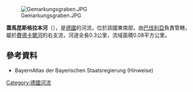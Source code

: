 {{Onesource|time=2020-08-25T04:23:40+00:00}}
{{Coord|50|2|46.60|N|9|11|44.59|E|display=title}}
[[Image:Gemarkungsgraben.JPG|right]]

'''蓋馬昆斯格拉本河'''（{{lang-de|Gemarkungsgraben}}），是[[德國|德國]]的河流，位於該國東南部，由[[巴伐利亞|巴伐利亞]]負責管轄，屬於[[費德卡爾河|費德卡爾河]]的右支流，河道全長0.3公里，流域面積0.08平方公里。

==參考資料==
* BayernAtlas der Bayerischen Staatsregierung (Hinweise)

{{Germany-geo-stub}}
[[Category:德國河流|Category:德國河流]]